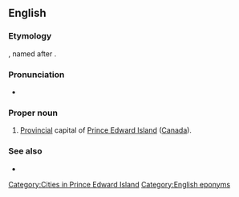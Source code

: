 ==English==

===Etymology===
{{compound|en|Charlotte|town}}, named after {{w|Queen Charlotte}}.

===Pronunciation===
* {{IPA|/ˈʃɑɹlɪˌtaʊn/|lang=en}}

===Proper noun===
{{en-proper noun}}

# [[provincial|Provincial]] capital of [[Prince Edward Island]] ([[Canada]]).

===See also===
* {{projectlink|wikipedia}}

[[Category:Cities in Prince Edward Island]]

[[Category:English eponyms]]